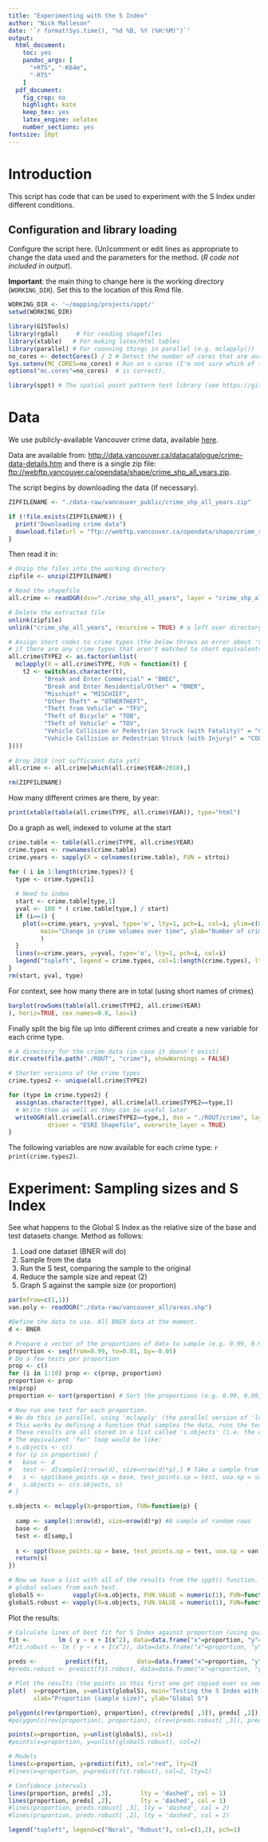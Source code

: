 ```yaml
---
title: "Experimenting with the S Index"
author: "Nick Malleson"
date: '`r format(Sys.time(), "%d %B, %Y (%H:%M)")`'
output:
  html_document: 
    toc: yes
    pandoc_args: [
      "+RTS", "-K64m",
      "-RTS"
    ]
  pdf_document:
    fig_crop: no
    highlight: kate
    keep_tex: yes
    latex_engine: xelatex
    number_sections: yes
fontsize: 10pt
---
```


# Introduction

This script has code that can be used to experiment with the S Index under different conditions. 

## Configuration and library loading

Configure the script here. (Un)comment or edit lines as appropriate to change the data used and the parameters for the method. (_R code not included in output_).

**Important**: the main thing to change here is the working directory (`WORKING_DIR`). Set this to the location of this Rmd file.

```r
WORKING_DIR <- '~/mapping/projects/sppt/'
setwd(WORKING_DIR)

library(GISTools)
library(rgdal)     # For reading shapefiles
library(xtable)   # For making latex/html tables
library(parallel) # For ruonning things in parallel (e.g. mclapply())
no_cores <- detectCores() / 2 # Detect the number of cores that are available and use half (often CPUs simulate 2 threads per core)
Sys.setenv(MC_CORES=no_cores) # Run on n cores (I'm not sure which of these
options("mc.cores"=no_cores)  # is correct).

library(sppt) # The spatial point pattern test library (see https://github.com/wsteenbeek/sppt for install instructions)
```
 
# Data

We use publicly-available Vancouver crime data, available [here](http://data.vancouver.ca/datacatalogue/crime-data.htm).

Data are available from: [http://data.vancouver.ca/datacatalogue/crime-data-details.htm](http://data.vancouver.ca/datacatalogue/crime-data-details.htm) and there is a single zip file: [ftp://webftp.vancouver.ca/opendata/shape/crime_shp_all_years.zip](ftp://webftp.vancouver.ca/opendata/shape/crime_shp_all_years.zip).

The script begins by downloading the data (if necessary).

```r
ZIPFILENAME <- "./data-raw/vancouver_public/crime_shp_all_years.zip"

if (!file.exists(ZIPFILENAME)) {
  print("Downloading crime data")
  download.file(url = "ftp://webftp.vancouver.ca/opendata/shape/crime_shp_all_years.zip", destfile = ZIPFILENAME)
}

```

Then read it in:

```r

# Unzip the files into the working directory
zipfile <- unzip(ZIPFILENAME)

# Read the shapefile
all.crime <- readOGR(dsn="./crime_shp_all_years", layer = "crime_shp_all_years")

# Delete the extracted file
unlink(zipfile)
unlink("crime_shp_all_years", recursive = TRUE) # a left over directory

# Assign short codes to crime types (the below throws an error about 'values must be length 1'
# if there are any crime types that aren't matched to short equivalents)
all.crime$TYPE2 <- as.factor(unlist(
  mclapply(X = all.crime$TYPE, FUN = function(t) {
    t2 <- switch(as.character(t),
          "Break and Enter Commercial" = "BNEC", 
          "Break and Enter Residential/Other" = "BNER",
          "Mischief" = "MISCHIEF",
          "Other Theft" = "OTHERTHEFT",
          "Theft from Vehicle" = "TFV",
          "Theft of Bicycle" = "TOB",
          "Theft of Vehicle" = "TOV",
          "Vehicle Collision or Pedestrian Struck (with Fatality)" = "COLFAT", 
          "Vehicle Collision or Pedestrian Struck (with Injury)" = "COLINJ")
})))
  
# Drop 2018 (not sufficient data yet)
all.crime <- all.crime[which(all.crime$YEAR<2018),]

rm(ZIPFILENAME)
```

How many different crimes are there, by year:

```r
print(xtable(table(all.crime$TYPE, all.crime$YEAR)), type="html")
```

Do a graph as well, indexed to volume at the start

```r

crime.table <- table(all.crime$TYPE, all.crime$YEAR)
crime.types <- rownames(crime.table)
crime.years <- sapply(X = colnames(crime.table), FUN = strtoi)

for ( i in 1:length(crime.types)) {
  type <- crime.types[i]
  
  # Need to index
  start <- crime.table[type,1]
  yval <- 100 * ( crime.table[type,] / start)
  if (i==1) {
    plot(x=crime.years, y=yval, type='o', lty=1, pch=i, col=i, ylim=c(0,250),
         main="Change in crime volumes over time", ylab="Number of crimes (indexed)", xlab="Year"
         )
  }
  lines(x=crime.years, y=yval, type='o', lty=1, pch=i, col=i)
  legend("topleft", legend = crime.types, col=1:length(crime.types), lty=1, pch=1:length(crime.types), cex=0.7)
}
rm(start, yval, type)
```

For context, see how many there are in total (using short names of crimes)

```r
barplot(rowSums(table(all.crime$TYPE2, all.crime$YEAR)
), horiz=TRUE, cex.names=0.8, las=1)
```

Finally split the big file up into different crimes and create a new variable for each crime type.

```r
# A directory for the crime data (in case it doesn't exist)
dir.create(file.path("./ROUT", "crime"), showWarnings = FALSE)

# Shorter versions of the crime types
crime.types2 <- unique(all.crime$TYPE2)

for (type in crime.types2) {
  assign(as.character(type), all.crime[all.crime$TYPE2==type,])
  # Write them as well as they can be useful later
  writeOGR(all.crime[all.crime$TYPE2==type,], dsn = "./ROUT/crime", layer = type, 
           driver = "ESRI Shapefile", overwrite_layer = TRUE)
}

```

The following variables are now available for each crime type: `r print(crime.types2)`.

# Experiment: Sampling sizes and S Index

See what happens to the Global S Index as the relative size of the base and test datasets change. Method as follows:

 1. Load one dataset (BNER will do)
 2. Sample from the data
 3. Run the S test, comparing the sample to the original
 4. Reduce the sample size and repeat (2)
 5. Graph S against the sample size (or proportion)
 
```r
par(mfrow=c(1,1))
van.poly <- readOGR("./data-raw/vancouver_all/areas.shp")

#Define the data to use. All BNER data at the moment.
d <- BNER

# Prepare a vector of the proportions of data to sample (e.g. 0.99, 0.98, ... 0.01)
proportion <- seq(from=0.99, to=0.01, by=-0.05)
# Do a few tests per proportion
prop <- c()
for (i in 1:10) prop <- c(prop, proportion)
proportion <- prop
rm(prop)
proportion <- sort(proportion) # Sort the proportions (e.g. 0.99, 0.99, 0.99, 0.99, 0.98, .... 0.01, 0.01.)

# Now run one test for each proportion.
# We do this in parallel, using 'mclapply' (the parallel version of 'lapply')
# This works by defining a function that samples the data, runs the test, and returns the output of sppt().
# These results are all stored in a list called 's.objects' (i.e. the objects returned by sppt())
# The equivalient 'for' loop would be like:
# s.objects <- c()
# for (p in proportion) {
#   base <- d
#   test <- d[sample(1:nrow(d), size=nrow(d)*p),] # Take a sample from d
#   s <- sppt(base_points.sp = base, test_points.sp = test, uoa.sp = van.poly)
#   s.objects <- c(s.objects, s)
# }

s.objects <- mclapply(X=proportion, FUN=function(p) {
  
  samp <- sample(1:nrow(d), size=nrow(d)*p) #A sample of random rows
  base <- d
  test <- d[samp,]
  
  s <- sppt(base_points.sp = base, test_points.sp = test, uoa.sp = van.poly)
  return(s)
})

# Now we have a list with all of the results from the sppt() function. Get a list of all of the
# global values from each test.
globalS <-        vapply(X=s.objects, FUN.VALUE = numeric(1), FUN=function(a) {a$globalS[[1]]})
globalS.robust <- vapply(X=s.objects, FUN.VALUE = numeric(1), FUN=function(a) {a$globalS.robust[[1]]})

```

Plot the results:

```r

# Calculate lines of best fit for S Index against proportion (using quadratic equations)
fit <-        lm ( y ~ x + I(x^2), data=data.frame("x"=proportion, "y"=globalS) ) 
#fit.robust <- lm ( y ~ x + I(x^2), data=data.frame("x"=proportion, "y"=globalS.robust) )

preds <-        predict(fit,        data=data.frame("x"=proportion, "y"=globalS),        interval = 'confidence')
#preds.robust <- predict(fit.robust, data=data.frame("x"=proportion, "y"=globalS.robust), interval = 'confidence')

# Plot the results (the points in this first one get copied over so needs to be redone)
plot(  x=proportion, y=unlist(globalS), main="Testing the S Index with varying sample size of test data", 
       xlab="Proportion (sample size)", ylab="Global S")

polygon(c(rev(proportion), proportion), c(rev(preds[ ,3]), preds[ ,2]), col = "grey", border = NA)
#polygon(c(rev(proportion), proportion), c(rev(preds.robust[ ,3]), preds.robust[ ,2]), col = 2, border = NA)

points(x=proportion, y=unlist(globalS), col=1)
#points(x=proportion, y=unlist(globalS.robust), col=2)

# Models
lines(x=proportion, y=predict(fit), col="red", lty=2)
#lines(x=proportion, y=predict(fit.robust), col=2, lty=1)

# Confidence intervals
lines(proportion, preds[ ,3],        lty = 'dashed', col = 1)
lines(proportion, preds[ ,2],        lty = 'dashed', col = 1)
#lines(proportion, preds.robust[ ,3], lty = 'dashed', col = 2)
#lines(proportion, preds.robust[ ,2], lty = 'dashed', col = 2)

legend("topleft", legend=c("Noral", "Robust"), col=c(1,2), pch=1)


```



